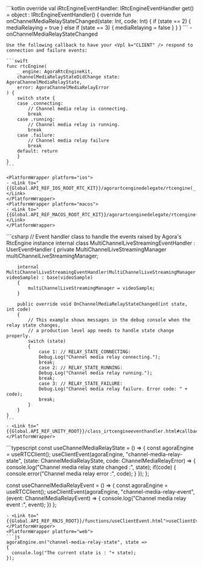 <PlatformWrapper platform="android">
    ```kotlin
    override val iRtcEngineEventHandler: IRtcEngineEventHandler
        get() = object : IRtcEngineEventHandler() {
            override fun onChannelMediaRelayStateChanged(state: Int, code: Int) {
                if (state == 2) {
                    mediaRelaying = true
                } else if (state == 3) {
                    mediaRelaying = false
                }
            }
    }
    ```
    - <Link to="{{Global.API_REF_ANDROID_ROOT}}/class_irtcengineeventhandler.html#callback_irtcengineeventhandler_onchannelmediarelaystatechanged">onChannelMediaRelayStateChanged</Link>
</PlatformWrapper>
<PlatformWrapper platform={["ios","macos"]}>

    Use the following callback to have your <Vpl k="CLIENT" /> respond to connection and failure events:

    ```swift
    func rtcEngine(
        _ engine: AgoraRtcEngineKit,
        channelMediaRelayStateDidChange state: AgoraChannelMediaRelayState,
        error: AgoraChannelMediaRelayError
    ) {
        switch state {
        case .connecting:
            // Channel media relay is connecting.
            break
        case .running:
            // Channel media relay is running.
            break
        case .failure:
            // Channel media relay failure
            break
        default: return
        }
    }
    ```

    <PlatformWrapper platform="ios">
    - <Link to="{{Global.API_REF_IOS_ROOT_RTC_KIT}}/agorartcenginedelegate/rtcengine(_:channelmediarelaystatedidchange:error:)">rtcEngine(_:channelMediaRelayStateDidChange:error:)</Link>
    </PlatformWrapper>
    <PlatformWrapper platform="macos">
    - <Link to="{{Global.API_REF_MACOS_ROOT_RTC_KIT}}/agorartcenginedelegate/rtcengine(_:channelmediarelaystatedidchange:error:)">rtcEngine(_:channelMediaRelayStateDidChange:error:)</Link>
    </PlatformWrapper>

</PlatformWrapper>
<PlatformWrapper platform="unity">
    ```csharp
    // Event handler class to handle the events raised by Agora's RtcEngine instance
    internal class MultiChannelLiveStreamingEventHandler : UserEventHandler
    {
        private MultiChannelLiveStreamingManager multiChannelLiveStreamingManager;
        
        internal MultiChannelLiveStreamingEventHandler(MultiChannelLiveStreamingManager videoSample) : base(videoSample)
        {
            multiChannelLiveStreamingManager = videoSample;
        }
        
        public override void OnChannelMediaRelayStateChanged(int state, int code)
        {
            // This example shows messages in the debug console when the relay state changes,
            // a production level app needs to handle state change properly.
            switch (state)
            {
                case 1: // RELAY_STATE_CONNECTING:
                Debug.Log("Channel media relay connecting.");
                break;
                case 2: // RELAY_STATE_RUNNING:
                Debug.Log("Channel media relay running.");
                break;
                case 3: // RELAY_STATE_FAILURE:
                Debug.Log("Channel media relay failure. Error code: " + code);
                break;
            }
        }
    }
    ```
    - <Link to="{{Global.API_REF_UNITY_ROOT}}/class_irtcengineeventhandler.html#callback_irtcengineeventhandler_onchannelmediarelaystatechanged">OnChannelMediaRelayStateChanged</Link>
    </PlatformWrapper>
<PlatformWrapper platform="react-js">
```typescript
const useChannelMediaRelayState = () => {
    const agoraEngine = useRTCClient();
    useClientEvent(agoraEngine, "channel-media-relay-state", (state: ChannelMediaRelayState, code: ChannelMediaRelayError) => {
        console.log("Channel media relay state changed :", state);
        if(code)
        {
            console.error("Channel media relay error :", code);
        }
    });
};

const useChannelMediaRelayEvent = () => {
    const agoraEngine = useRTCClient();
    useClientEvent(agoraEngine, "channel-media-relay-event", (event: ChannelMediaRelayEvent) => {
        console.log("Channel media relay event :", event);
    })
};
```
- <Link to="{{Global.API_REF_RNJS_ROOT}}/functions/useClientEvent.html">useClientEvent</Link>
</PlatformWrapper>
<PlatformWrapper platform="web">
```js
agoraEngine.on("channel-media-relay-state", state =>
{
  console.log("The current state is : "+ state);
});
```
</PlatformWrapper>
